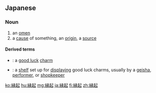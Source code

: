 ==Japanese==
{{ja-kanjitab|えん|き|k2=ぎ|yomi=o|r=y}}

===Noun===
{{ja-noun|えんぎ|kyu=緣起}}

# an [[omen]]
# a [[cause]] of something, an [[origin]], a [[source]]

====Derived terms====
* {{ja-r|縁起物|えんぎもの}}: a [[good luck]] [[charm]]
* {{ja-r|縁起棚|えんぎだな}}: a [[shelf]] set up for [[display]]ing good luck charms, usually by a [[geisha]], [[performer]], or [[shopkeeper]]

[[ko:縁起]]
[[hu:縁起]]
[[mg:縁起]]
[[ja:縁起]]
[[fi:縁起]]
[[zh:縁起]]